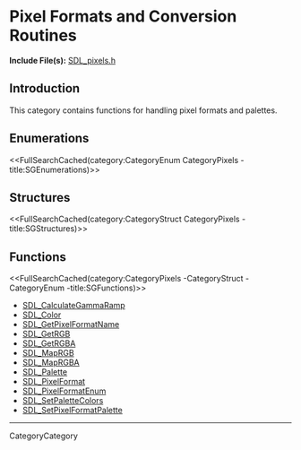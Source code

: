 
= Pixel Formats and Conversion Routines =
'''Include File(s):''' [http://hg.libsdl.org/SDL/file/default/include/SDL_pixels.h SDL_pixels.h]


== Introduction ==

This category contains functions for handling pixel formats and palettes.

== Enumerations ==
<<FullSearchCached(category:CategoryEnum CategoryPixels -title:SGEnumerations)>>

== Structures ==
<<FullSearchCached(category:CategoryStruct CategoryPixels -title:SGStructures)>>

== Functions ==
<<FullSearchCached(category:CategoryPixels -CategoryStruct -CategoryEnum -title:SGFunctions)>>

<!-- BEGIN CATEGORY LIST -->
* [[SDL_CalculateGammaRamp]]
* [[SDL_Color]]
* [[SDL_GetPixelFormatName]]
* [[SDL_GetRGB]]
* [[SDL_GetRGBA]]
* [[SDL_MapRGB]]
* [[SDL_MapRGBA]]
* [[SDL_Palette]]
* [[SDL_PixelFormat]]
* [[SDL_PixelFormatEnum]]
* [[SDL_SetPaletteColors]]
* [[SDL_SetPixelFormatPalette]]
<!-- END CATEGORY LIST -->
----
CategoryCategory
